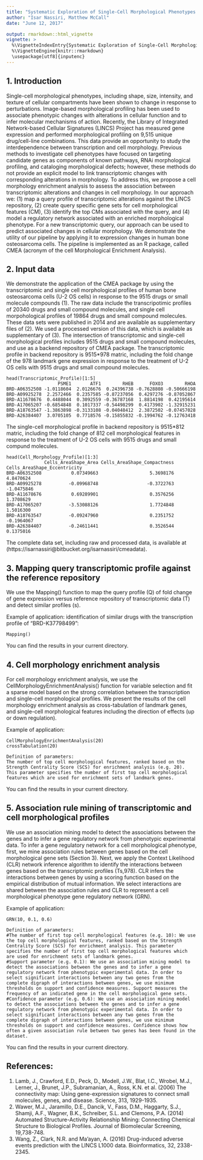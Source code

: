 ---
title: "Systematic Exploration of Single-Cell Morphological Phenotypes Associated with a Transcriptomic Query"
author: "Isar Nassiri, Matthew McCall"
date: "June 12, 2017"

output: rmarkdown::html_vignette
vignette: >
  %\VignetteIndexEntry{Systematic Exploration of Single-Cell Morphological Phenotypes from Transcriptomic Profile\}
  %\VignetteEngine{knitr::rmarkdown}
  \usepackage[utf8]{inputenc}
---

## 1. Introduction

Single-cell morphological phenotypes, including shape, size, intensity, and texture of cellular compartments have been shown to change in response to perturbations. Image-based morphological profiling has been used to associate phenotypic changes with alterations in cellular function and to infer molecular mechanisms of action. Recently, the Library of Integrated Network-based Cellular Signatures (LINCS) Project has measured gene expression and performed morphological profiling on 9,515 unique drug/cell-line combinations. This data provide an opportunity to study the interdependence between transcription and cell morphology. Previous methods to investigate cell phenotypes have focused on targeting candidate genes as components of known pathways, RNAi morphological profiling, and cataloging morphological defects; however, these methods do not provide an explicit model to link transcriptomic changes with corresponding alterations in morphology. To address this, we propose a cell morphology enrichment analysis to assess the association between transcriptomic alterations and changes in cell morphology. In our approach we: (1) map a query profile of transcriptomic alterations against the LINCS repository, (2) create query specific gene sets for cell morphological features (CM), (3) identify the top CMs associated with the query, and (4) model a regulatory network associated with an enriched morphological phenotype. For a new transcriptomic query, our approach can be used to predict associated changes in cellular morphology. We demonstrate the utility of our pipeline by applying it to expression changes in human bone osteosarcoma cells. The pipeline is implemented as an R package, called CMEA (acronym of the cell Morphological Enrichment Analysis).

## 2. Input data
We demonstrate the application of the CMEA package by using the transcriptomic and single cell morphological profiles of human bone osteosarcoma cells (U-2 OS cells) in response to the 9515 drugs or small molecule compounds (1). The raw data include the transcripotimic profiles of 20340 drugs and small compound molecules, and single cell morpohological profiles of 19864 drugs and small compound molecules. These data sets were published in 2014  and are available as supplementary files of (2). We used a processed version of this data, which is available as supplementary of (3). The intersection of transcriptomic and single-cell morphological profiles includes 9515 drugs and small compound molecules, and use as a backend repository of CMEA package. 
The transcriptomic profile in backend repository is 9515*978 matric, including the fold change of the 978 landmark gene expression in response to the treatment of U-2 OS cells with 9515 drugs and small compound molecules. 

```{}
head(Transcriptomic_Profile)[1:5]
                   PSME1       ATF1        RHEB      FOXO3        RHOA
BRD-A06352508 -1.0118604  2.0126676  0.24396738 -0.7628808 -0.50666198
BRD-A09925278  2.2572466  0.2357585 -0.87237056  0.4297276 -0.87052867
BRD-A11678676  0.4488044  0.3092559 -0.36787168  1.8814198  0.42195614
BRD-A17065207 -0.6854848  0.1017337 -0.54498299  0.4173902 -1.32915231
BRD-A18763547 -1.3863898 -0.3133108 -0.04048412  2.3872502 -0.07457028
BRD-A26384407  3.0705105  0.7718576 -0.15855832 -0.1994762 -0.12763418
```

The single-cell morphological profile in backend repository is 9515*812 matric, including the fold change of 812 cell morphological features in response to the treatment of U-2 OS cells with 9515 drugs and small compund molecules.

```{}
head(Cell_Morphology_Profile)[1:3]
              Cells_AreaShape_Area Cells_AreaShape_Compactness Cells_AreaShape_Eccentricity
BRD-A06352508           0.07349663                   5.3698176                    4.8470624
BRD-A09925278          -0.09968748                  -0.3722763                   -1.0475846
BRD-A11678676           0.69289901                   0.3576256                    1.3708629
BRD-A17065207          -3.53088126                   1.7724848                    1.5016300
BRD-A18763547          -0.09247960                   0.2351752                   -0.1964067
BRD-A26384407          -0.24611441                   0.3526544                    0.1375016
```

The complete data set, including raw and processed data, is available at (https://isarnassiri@bitbucket.org/isarnassiri/cmeadata).

## 3. Mapping query transcriptomic profile against the reference repository

We use the Mapping() function to map the query profile (Q) of fold change of gene expression versus reference repository of transcriptomic data (T) and detect similar profiles (s). 

Example of application: identification of similar drugs with the transcription profile of "BRD-K37798499":
```{}
Mapping()
```

You can find the results in your current directory.

## 4. Cell morphology enrichment analysis

For cell morphology enrichment analysis, we use the CellMorphologyEnrichmentAnalysis() function for variable selection and fit a sparse model based on the strong 
correlation between the transcription and single-cell morphological profiles. We present the results of the cell morphology enrichment analysis as cross-tabulation of 
landmark genes, and single-cell morphological features including the direction of effects (up or down regulation). 

Example of application:
```{}
CellMorphologyEnrichmentAnalysis(20)    
crossTabulation(20)    

Definition of parameters:
The number of top cell morphological features, ranked based on the Strength Centrality Score (SCS) for enrichment analysis (e.g. 20). This parameter specifies the number of first top cell morphological features which are used for enrichment sets of landmark genes.
```

You can find the results in your current directory.

## 5. Association rule mining of transcriptomic and cell morphological profiles

We use an association mining model to detect the associations between the genes and to infer a gene regulatory network from phenotypic experimental data. To infer a gene regulatory network for a cell morphological phenotype, first, we mine association rules between genes based on the cell morphological gene sets (Section 3). Next, we apply the Context Likelihood (CLR) network inference algorithm to identify the interactions between genes based on the transcriptomic profiles (Ts,978). CLR infers the interactions between genes by using a scoring function based on the empirical distribution of mutual information. We select interactions are shared between the association rules and CLR to represent a cell morphological phenotype gene regulatory network (GRN).

Example of application:
```{}
GRN(10, 0.1, 0.6) 

Definition of parameters:
#The number of first top cell morphological features (e.g. 10): We use the top cell morphological features, ranked based on the Strength Centrality Score (SCS) for enrichment analysis. This parameter specifies the number of first top cell morphological features which are used for enrichment sets of landmark genes.
#Support parameter (e.g. 0.1): We use an association mining model to detect the associations between the genes and to infer a gene regulatory network from phenotypic experimental data. In order to select significant interactions between any two genes from the complete digraph of interactions between genes, we use minimum thresholds on support and confidence measures. Support measures the frequency of an indicated gene in the cell morphological gene sets. 
#Confidence parameter (e.g. 0.6): We use an association mining model to detect the associations between the genes and to infer a gene regulatory network from phenotypic experimental data. In order to select significant interactions between any two genes from the complete digraph of interactions between genes, we use minimum thresholds on support and confidence measures. Confidence shows how often a given association rule between two genes has been found in the dataset.
```
You can find the results in your current directory.

## References:
1. Lamb, J., Crawford, E.D., Peck, D., Modell, J.W., Blat, I.C., Wrobel, M.J., Lerner, J., Brunet, J.P., Subramanian, A., Ross, K.N. et al. (2006) The connectivity map: Using gene-expression signatures to connect small molecules, genes, and disease. Science, 313, 1929-1935.
2. Wawer, M.J., Jaramillo, D.E., Dancik, V., Fass, D.M., Haggarty, S.J., Shamji, A.F., Wagner, B.K., Schreiber, S.L. and Clemons, P.A. (2014) Automated Structure-Activity Relationship Mining: Connecting Chemical Structure to Biological Profiles. Journal of Biomolecular Screening, 19,738-748.
3. Wang, Z., Clark, N.R. and Ma'ayan, A. (2016) Drug-induced adverse events prediction with the LINCS L1000 data. Bioinformatics, 32, 2338-2345.
